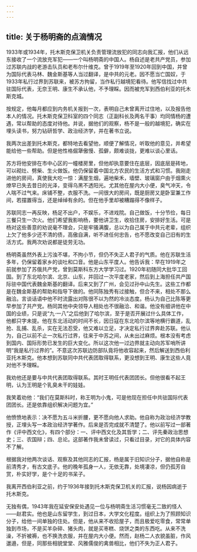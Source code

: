 ```yaml
---
---
---
```

title: 关于杨明斋的点滴情况
---





1933年或1934年，托木斯克保卫机关负责管理流放犯的同志向我汇报，他们从远东接收了一个流放充军犯——一个叫杨明斋的中国人。杨自述是老共产党员，参加过苏联内战的老游击队员和老布尔什维克。曾于1919年至1920年回到中国，并曾为国际代表马林、魏金斯基等人当过翻译，是中共的元老。因不愿当亡国奴，于1933年私行过界到苏联来，被苏方拘留，当作私行越境犯看待。他写信找过中共驻国际代表，无奈王明、康生不承认他，不予理睬。因而被充军到西伯利亚的托木斯克城。

按规定，他每月都应到内务机关报到一次，表明自己未曾离开过住地，以及报告他本人的情况。托木斯克保卫科室的四个同志（正副科长及两名干事）均同情杨的遭遇，常以帮助的态度对待他。并说，据他们的观察，杨不是一般的越境犯，确实在埋头读书，努力钻研哲学、政治经济学，并在著书立说。

我两次出差到托木斯克，都特地去看望他，顺便了解情况，听取他的意见，并希望能给他一些帮助。但是他性格倔犟傲慢、孤僻，颇难谈拢，更难以谈心里话。

苏方将他安排在市中心区的一幢楼房里，但他却执意要住在底层，因底层是砖地，可以砌灶、劈柴、生火做饭。他仍保留着中国北方农民的生活方式和习惯。我刚走进他的房间，真使我大吃一惊：满屋生烟，遍地柴禾，墙壁、玻璃窗户由于烟熏火燎早已失去昔日的光泽，变得乌黑不透阳光。尤其他在屋内大小便，臭气冲天，令人喘不过气来。床铺不整，衣服不洗。一间很大的房间，既是厨房又是卧室兼工作间，若摆置得当，还是绰绰有余的。但在他手里却被糟蹋得不像样子。

苏联同志一再反映，杨足不出户，不娱乐，不进戏院。自己做饭，十分节俭，每日三餐只生一次火。他们希望我影响杨，要他讲卫生，收拾住房，安排好生活。可是杨对这些善意的劝说毫不理会，只是牢骚满腹，总以为自己属于中共元老辈，组织上欠了他多少还不清的债，高傲自满，听不进任何忠告，也不愿改变自己旧有的生活方式。我两次劝说都是徒劳无功。

杨明斋虽然外表上污浊不堪，不拘小节，但仍不失正人君子的气质。他在苏联生活多年，仍保留着家乡的谈吐和口音。他是山东平度人。他告诉我：早在1919年之前就参加了苏俄共产党，曾到莫斯科东方大学学习过。1920年初随同大批华工回国。到了东北哈尔滨、北京、山东，并回过一次平度老家，然后到上海担任共产国际驻中国代表魏金斯基的翻译。后来又到了广州，会见过孙中山先生。这些工作都是在魏金斯基的帮助和指导下做的。他同陈独秀有过接触，但合不来，相处不那么融洽。言谈话语中他不时流露出对陈很不以为然的冷淡态度。杨认为自己比陈等更早参加了共产党。杨同其他中央领导人相处也不很融洽、和谐。他没有细讲他在中国的业绩，只是说“九·一八”之后他到了哈尔滨，至于是否开展过什么具体工作，他都只字未提。他在东北活动的时间不长，因日寇在东北哈尔滨等地横行霸道，乱抢、乱捕、乱杀，实在无法忍受，他又难以立足，才决定私行过界奔赴苏联。他认为，自己以前不止一次私行过界，往来于中苏之间，从未出过麻烦。根本没有考虑到国内、国际形势已发生的巨大变化。所以这次他一过边界就主动向苏军哨所讲明“我是私行过界的”。不意这次苏联边防部队竟将他收容起来，然后解送到西伯利亚托木斯克。他本想到苏联同中共代表团取得联系，更没想到王明、康生这些人竟对他不予理睬。

我劝他还是要与中共代表团取得联系。其时王明任代表团团长。但他很看不起王明，认为王明是个乳臭未干的娃娃。

我笑着劝他：“我们在莫斯科时，称王明为小鬼，可是他现在担任中共驻国际代表团团长。还是依靠组织解决问题为宜。”

他愤愤地表示：决不愿为五斗米折腰，更不愿向他人求助。他自称为政治经济学教授，正埋头写一本政治经济学著作。后来是否完成就不清楚了。他以前写过一部著作《评中西文化》，有四个部分：一、评中西文化及其哲学；二、评先秦政治思想史；三、农国辩；四、总论。这部著作我未曾读过，只看过目录，对它的具体内容不了解。

根据我对他两次谈话、观察及其他同志的汇报，杨是属于旧知识分子，据他自称是前清秀才，有古文底子。他的晚年孤身一人，无依无靠，处境凄凉，但仍孤芳自赏，朴实好学，是个十足的书呆子。

我离开西伯利亚之前，约于1936年接到托木斯克保卫机关的汇报，说杨因病逝于托木斯克。

无独有偶，1943年我在延安保安处遇见一位与杨明斋生活习惯毫无二致的怪人——赵君实。他也是山东留学生，到过日本，大学文化程度。组织上为了照顾知识分子，给他一间单独的住处。但是，他从来不收拾屋子，而且极爱吃零食，常常单独到市场，不是买羊杂碎、猪头肉，就是买栆糕、烧饼之类的东西吃。从来不洗澡，不折被褥，也不换洗衣服，并在屋内大小便。然而，赵杨二人衣貌虽脏，作风邋遢，但是，同那些相貌堂堂、风雅儒俊的禽兽相比，他们不失为正人君子。